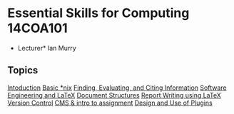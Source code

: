 =Essential Skills for Computing 14COA101=

*Lecturer* Ian Murry

==Topics==

[[Intoduction]]
[[Basic *nix]]
[[Finding, Evaluating, and Citing Information]]
[[Software Engineering and LaTeX]]
[[Document Structures]]
[[Report Writing using LaTeX]]
[[Version Control]]
[[CMS & intro to assignment]]
[[Design and Use of Plugins]]
